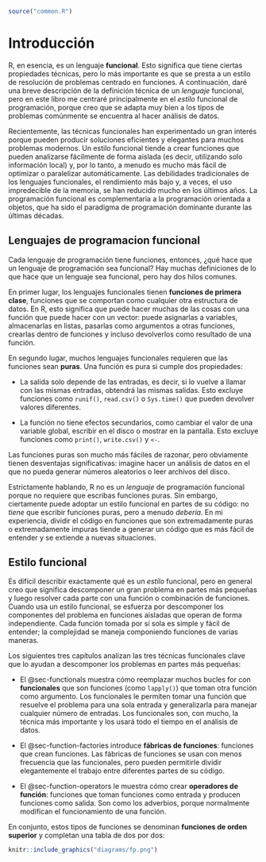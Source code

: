```r
source("common.R")
```

# Introducción {#sec-fp .unnumbered}

\index{functional programming}

R, en esencia, es un lenguaje **funcional**. Esto significa que tiene ciertas propiedades técnicas, pero lo más importante es que se presta a un estilo de resolución de problemas centrado en funciones. A continuación, daré una breve descripción de la definición técnica de un *lenguaje* funcional, pero en este libro me centraré principalmente en el *estilo* funcional de programación, porque creo que se adapta muy bien a los tipos de problemas comúnmente se encuentra al hacer análisis de datos.

Recientemente, las técnicas funcionales han experimentado un gran interés porque pueden producir soluciones eficientes y elegantes para muchos problemas modernos. Un estilo funcional tiende a crear funciones que pueden analizarse fácilmente de forma aislada (es decir, utilizando solo información local) y, por lo tanto, a menudo es mucho más fácil de optimizar o paralelizar automáticamente. Las debilidades tradicionales de los lenguajes funcionales, el rendimiento más bajo y, a veces, el uso impredecible de la memoria, se han reducido mucho en los últimos años. La programación funcional es complementaria a la programación orientada a objetos, que ha sido el paradigma de programación dominante durante las últimas décadas.

## Lenguajes de programacion funcional {.unnumbered}

Cada lenguaje de programación tiene funciones, entonces, ¿qué hace que un lenguaje de programación sea funcional? Hay muchas definiciones de lo que hace que un lenguaje sea funcional, pero hay dos hilos comunes.

En primer lugar, los lenguajes funcionales tienen **funciones de primera clase**, funciones que se comportan como cualquier otra estructura de datos. En R, esto significa que puede hacer muchas de las cosas con una función que puede hacer con un vector: puede asignarlas a variables, almacenarlas en listas, pasarlas como argumentos a otras funciones, crearlas dentro de funciones y incluso devolverlos como resultado de una función.

En segundo lugar, muchos lenguajes funcionales requieren que las funciones sean **puras**. Una función es pura si cumple dos propiedades:

-   La salida solo depende de las entradas, es decir, si lo vuelve a llamar con las mismas entradas, obtendrá las mismas salidas. Esto excluye funciones como `runif()`, `read.csv()` o `Sys.time()` que pueden devolver valores diferentes.

-   La función no tiene efectos secundarios, como cambiar el valor de una variable global, escribir en el disco o mostrar en la pantalla. Esto excluye funciones como `print()`, `write.csv()` y `<-`.

Las funciones puras son mucho más fáciles de razonar, pero obviamente tienen desventajas significativas: imagine hacer un análisis de datos en el que no pueda generar números aleatorios o leer archivos del disco.

Estrictamente hablando, R no es un *lenguaje* de programación funcional porque no requiere que escribas funciones puras. Sin embargo, ciertamente puede adoptar un estilo funcional en partes de su código: no *tiene* que escribir funciones puras, pero a menudo *debería*. En mi experiencia, dividir el código en funciones que son extremadamente puras o extremadamente impuras tiende a generar un código que es más fácil de entender y se extiende a nuevas situaciones.

## Estilo funcional {.unnumbered}

Es difícil describir exactamente qué es un *estilo* funcional, pero en general creo que significa descomponer un gran problema en partes más pequeñas y luego resolver cada parte con una función o combinación de funciones. Cuando usa un estilo funcional, se esfuerza por descomponer los componentes del problema en funciones aisladas que operan de forma independiente. Cada función tomada por sí sola es simple y fácil de entender; la complejidad se maneja componiendo funciones de varias maneras.

Los siguientes tres capítulos analizan las tres técnicas funcionales clave que lo ayudan a descomponer los problemas en partes más pequeñas:

-   El @sec-functionals muestra cómo reemplazar muchos bucles for con **funcionales** que son funciones (como `lapply()`) que toman otra función como argumento. Los funcionales le permiten tomar una función que resuelve el problema para una sola entrada y generalizarla para manejar cualquier número de entradas. Los funcionales son, con mucho, la técnica más importante y los usará todo el tiempo en el análisis de datos.

-   El @sec-function-factories introduce **fábricas de funciones**: funciones que crean funciones. Las fábricas de funciones se usan con menos frecuencia que las funcionales, pero pueden permitirle dividir elegantemente el trabajo entre diferentes partes de su código.

-   El @sec-function-operators le muestra cómo crear **operadores de función**: funciones que toman funciones como entrada y producen funciones como salida. Son como los adverbios, porque normalmente modifican el funcionamiento de una función.

En conjunto, estos tipos de funciones se denominan **funciones de orden superior** y completan una tabla de dos por dos:

```r
knitr::include_graphics("diagrams/fp.png")
```
